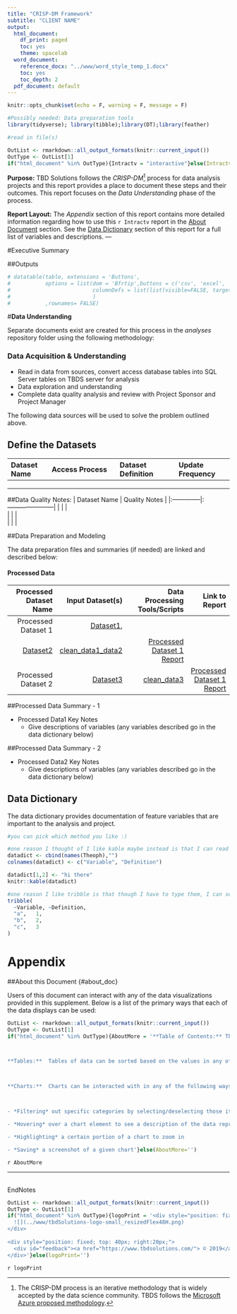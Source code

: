```yaml
---
title: "CRISP-DM Framework"
subtitle: "CLIENT NAME"
output:
  html_document:
    df_print: paged
    toc: yes
    theme: spacelab
  word_document:
    reference_docx: "../www/word_style_temp_1.docx"
    toc: yes
    toc_depth: 2
  pdf_document: default
---
```

```r
knitr::opts_chunk$set(echo = F, warning = F, message = F)
```

```r
#Possibly needed: Data preparation tools
library(tidyverse); library(tibble);library(DT);library(feather)

#read in file(s)

```
<!--formatting keeps html andword happy in same template, works when knitting -->
```r
OutList <- rmarkdown::all_output_formats(knitr::current_input())
OutType <- OutList[1]
if("html_document" %in% OutType){Intractv = "interactive"}else(Intractv='')

```

<!-- #DOCUMENT BEGIN -->

**Purpose:**
TBD Solutions follows the *CRISP-DM*^[The CRISP-DM process is an iterative methodology that is widely accepted by the data science community.  TBDS follows the [Microsoft Azure proposed methodology](https://docs.microsoft.com/en-us/azure/machine-learning/team-data-science-process/overview).] process for data analysis projects and this report provides a place to document these steps and their outcomes.  This report focuses on the *Data Understanding* phase of the process.

**Report Layout:**
The *Appendix* section of this report contains more detailed information regarding how to use this `r Intractv` report in the [About Document](#about_doc) section. See the [Data Dictionary](#data_dict) section of this report for a full list of variables and descriptions.
---

#Executive Summary

##Outputs
```r
# datatable(table, extensions = 'Buttons',
#           options = list(dom = 'Bfrtip',buttons = c('csv', 'excel',  I('colvis')),
#                          columnDefs = list(list(visible=FALSE, targets=0:6))  #check the number vars
#                          )
#           ,rownames= FALSE)
```


#**Data Understanding**

Separate documents exist are created for this process in the *analyses* repository folder using the following methodology:

### Data Acquisition & Understanding

*	Read in data from sources, convert access database tables into SQL Server tables on TBDS server for analysis
*	Data exploration and understanding
*	Complete data quality analysis and review with Project Sponsor and Project Manager


The following data sources will be used to solve the problem outlined above.

## Define the Datasets
| Dataset Name  | Access Process         | Dataset Definition  |  Update Frequency |
|:--------------|:-----------------------|:--------------------|:------------------| 
|               |                        |                     |                   |
|               |                        |                     |                   |
|               |                        |                     |                   |




##Data Quality Notes: 
| Dataset Name  | Quality Notes          | 
|:--------------|:-----------------------| 
|               |                        |                     
|               |                        |                     
|               |                        |


##Data Preparation and Modeling  

The data preparation files and summaries (if needed) are linked and described below:

#### Processed Data
| Processed Dataset Name | Input Dataset(s)             | Data Processing Tools/Scripts | Link to Report |
| ---------------------: | -----------------:           | ----------------------------: | -------------: | 
| Processed Dataset 1    | [Dataset1](clean_data1/link), 
                           [Dataset2](clean_data2/link) | [clean_data1_data2](link3)    | [Processed Dataset 1 Report](link/to/report1)|
| Processed Dataset 2    | [Dataset3](clean_data2/link) | [clean_data3](link4)          | [Processed Dataset 1 Report](link/to/report2)|


##Processed Data Summary - 1
<!--
The **DATAset 1** dataset has `r ncol()` columns and and `r nrow()` rows.  
```r
#support for issues/notes below
rm()
```
-->

* Processed Data1 Key Notes
    + Give descriptions of variables (any variables described go in the data dictionary below)


##Processed Data Summary - 2
<!--
The **DATAset 2** dataset has `r ncol()` columns and and `r nrow()` rows.  
```r
#support for issues/notes below
rm()
```
-->

* Processed Data2 Key Notes
    + Give descriptions of variables (any variables described go in the data dictionary below)




## Data Dictionary {#data_dict}

The data dictionary provides documentation of feature variables that are important to the analysis and project.

```r

#you can pick which method you like :)

#one reason I thought of I like kable maybe instead is that I can read in your dataset and not have to type var names?
datadict <- cbind(names(Theoph),"")
colnames(datadict) <- c("Variable", "Definition")

datadict[1,2] <- "hi there"
knitr::kable(datadict)

#one reason I like tribble is that though I have to type them, I can see them
tribble(
  ~Variable, ~Definition,
  "a",   1,
  "b",   2,
  "c",   3
)


```



# **Appendix** {#app}

##About this Document {#about_doc}

Users of this document can interact with any of the data visualizations provided in this supplement.  Below is a list of the primary ways that each of the data displays can be used:


[comment]: # formatting keeps html andword happy in same template
```r
OutList <- rmarkdown::all_output_formats(knitr::current_input())
OutType <- OutList[1]
if("html_document" %in% OutType){AboutMore = '**Table of Contents:** The table of contents at the left side of the document can be used to navigate throughout the document.  When the user selects a section of the table of contents, the subsections will expand to allow for detailed selection of the portion of document that a user wishes to investigate.



**Tables:**  Tables of data can be sorted based on the values in any of their columns.  When a table contains many values, it can be expanded or truncated to show a certain number of rows at a time.  In some cases, tables can be filtered based on the values in their columns.



**Charts:**  Charts can be interacted with in any of the following ways:



- *Filtering* out specific categories by selecting/deselecting those items in the chart legend

- *Hovering* over a chart element to see a description of the data represented

- *Highlighting* a certain portion of a chart to zoom in

- *Saving* a screenshot of a given chart'}else(AboutMore='')

```
`r AboutMore`


---
<br>
EndNotes



[comment]: # formatting keeps html and word happy in same template
```r
OutList <- rmarkdown::all_output_formats(knitr::current_input())
OutType <- OutList[1]
if("html_document" %in% OutType){logoPrint = '<div style="position: fixed; top: 10px; right: 10px;">
  ![](../www/tbdSolutions-logo-small_resizedFlex48H.png)
</div>
   
<div style="position: fixed; top: 40px; right:20px;">
  <div id="feedback"><a href="https://www.tbdsolutions.com/"> © 2019</a></div>
</div>'}else(logoPrint='')

```
`r logoPrint`

